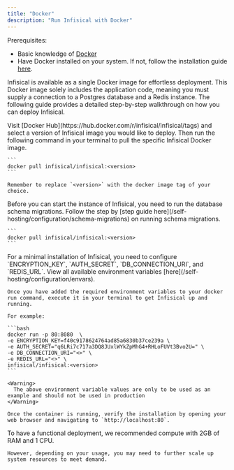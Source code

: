 ```yaml
---
title: "Docker"
description: "Run Infisical with Docker"
---
```


Prerequisites:
- Basic knowledge of [Docker](https://www.docker.com/)
- Have Docker installed on your system. If not, follow the installation guide [here](https://docs.docker.com/get-docker/).

Infisical is available as a single Docker image for effortless deployment.
This Docker image solely includes the application code, meaning you must supply a connection to a Postgres database and a Redis instance.
The following guide provides a detailed step-by-step walkthrough on how you can deploy Infisical.

<Steps>
  <Step title="Pull the Infisical Docker image">
    Visit [Docker Hub](https://hub.docker.com/r/infisical/infisical/tags) and select a version of Infisical image you would like to deploy.
    Then run the following command in your terminal to pull the specific Infisical Docker image.
    
    ```
    docker pull infisical/infisical:<version>
    ```
    
    Remember to replace `<version>` with the docker image tag of your choice.
  </Step>
  <Step title="Run Postgres schema migration ">
    Before you can start the instance of Infisical, you need to run the database schema migrations. 
    Follow the step by [step guide here](/self-hosting/configuration/schema-migrations) on running schema migrations.
    
    ```
    docker pull infisical/infisical:<version>
    ```
  </Step>
  <Step title="Start Infisical">
    For a minimal installation of Infisical, you need to configure `ENCRYPTION_KEY`, `AUTH_SECRET`, `DB_CONNECTION_URI`, and `REDIS_URL`.
    View all available environment variables [here](/self-hosting/configuration/envars).
    
    Once you have added the required environment variables to your docker run command, execute it in your terminal to get Infisical up and running.
    
    For example:

    ```bash
    docker run -p 80:8080  \
    -e ENCRYPTION_KEY=f40c9178624764ad85a6830b37ce239a \
    -e AUTH_SECRET="q6LRi7c717a3DQ8JUxlWYkZpMhG4+RHLoFUVt3Bvo2U=" \
    -e DB_CONNECTION_URI="<>" \
    -e REDIS_URL="<>" \
    infisical/infisical:<version>
    ```
    
    <Warning>
      The above environment variable values are only to be used as an example and should not be used in production 
    </Warning>
    
    Once the container is running, verify the installation by opening your web browser and navigating to `http://localhost:80`.
  </Step>
</Steps>

<AccordionGroup>
  <Accordion title="What are the system requirements for running Infisical?">
    To have a functional deployment, we recommended compute with 2GB of RAM and 1 CPU.
    
    However, depending on your usage, you may need to further scale up system resources to meet demand.
  </Accordion>
</AccordionGroup>